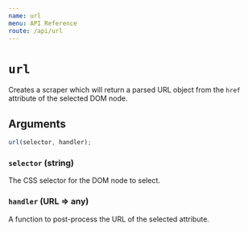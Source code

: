 ```yaml
---
name: url
menu: API Reference
route: /api/url
---
```


# `url`

Creates a scraper which will return a parsed URL object from the `href` attribute of the selected DOM node.

## Arguments

```js
url(selector, handler);
```

### `selector` (string)

The CSS selector for the DOM node to select.

### `handler` (URL ⇒ any)

A function to post-process the URL of the selected attribute.
